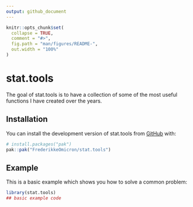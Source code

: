 ```yaml
---
output: github_document
---
```


<!-- README.md is generated from README.Rmd. Please edit that file -->

```r
knitr::opts_chunk$set(
  collapse = TRUE,
  comment = "#>",
  fig.path = "man/figures/README-",
  out.width = "100%"
)
```

# stat.tools

<!-- badges: start -->
<!-- badges: end -->

The goal of stat.tools is to have a collection of some of the most useful functions I have created over the years. 

## Installation

You can install the development version of stat.tools from [GitHub](https://github.com/) with:

``` r
# install.packages("pak")
pak::pak("FrederikkeOmicron/stat.tools")
```

## Example

This is a basic example which shows you how to solve a common problem:

```r
library(stat.tools)
## basic example code
```
